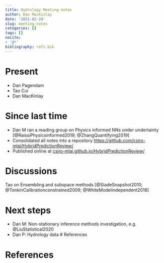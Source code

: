 ```yaml
---
title: Hydrology Meeting notes
author: Dan MacKinlay
date: '2021-02-24'
slug: meeting-notes
categories: []
tags: []
nocite:
- '@*'
bibliography: refs.bib
---
```


# Present

* Dan Pagendam
* Tao Cui
* Dan MacKinlay

# Since last time

* Dan M ran a reading group on Physics informed NNs under undertainty [@RaissiPhysicsinformed2019; @ZhangQuantifying2019]
* Consolidated all notes into a repository [https://github.com/csiro-mlai/HybridPredictionReview/](https://github.com/csiro-mlai/HybridPredictionReview/)
* Published online at [csiro-mlai.github.io/HybridPredictionReview/](https://csiro-mlai.github.io/HybridPredictionReview/)

#  Discussions

Tao on Ensembling and subspace methods [@SiadeSnapshot2010; @TonkinCalibrationconstrained2009; @WhiteModelindependent2018]

# Next steps

* Dan M: Non-stationary inference methods investigation, e.g. @LiuStatistical2020
* Dan P: Hydrology data
# References

# References

::: {#refs}
:::

